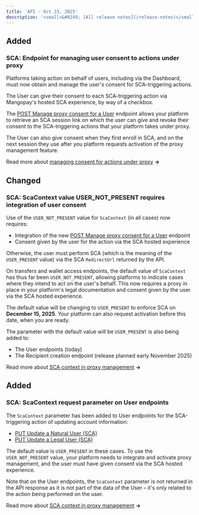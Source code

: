 ```yaml
---
title: 'API - Oct 23, 2025'  
description: '<small>&#8249; [All release notes](/release-notes)</small>'
---
```


## <div class="pill pill-green">Added</div>
### SCA: Endpoint for managing user consent to actions under proxy

Platforms taking action on behalf of users, including via the Dashboard, must now obtain and manage the user's consent for SCA-triggering actions. 

The User can give their consent to each SCA-triggering action via Mangopay's hosted SCA experience, by way of a checkbox.

The [POST Manage proxy consent for a User](/api-reference/users/manage-proxy-consent) endpoint allows your platform to retrieve an SCA session link on which the user can give and revoke their consent to the SCA-triggering actions that your platform takes under proxy.

The User can also give consent when they first enroll in SCA, and on the next session they use after you platform requests activation of the proxy management feature.

Read more about [managing consent for actions under proxy](/guides/sca/proxy-management) **&rarr;**

## <div class="pill pill-orange">Changed</div>
### SCA: ScaContext value USER_NOT_PRESENT requires integration of user consent

Use of the `USER_NOT_PRESENT` value for `ScaContext` (in all cases) now requires: 
- Integration of the new [POST Manage proxy consent for a User](/api-reference/users/manage-proxy-consent) endpoint
- Consent given by the user for the action via the SCA hosted experience

Otherwise, the user must perform SCA (which is the meaning of the `USER_PRESENT` value) via the SCA `RedirectUrl` returned by the API.

On transfers and wallet access endpoints, the default value of `ScaContext` has thus far been `USER_NOT_PRESENT`, allowing platforms to indicate cases where they intend to act on the user's behalf. This now requires a proxy in place in your platform's legal documentation and consent given by the user via the SCA hosted experience.

The default value will be changing to `USER_PRESENT` to enforce SCA on **December 15, 2025**. Your platform can also request activation before this date, when you are ready. 

The parameter with the default value will be `USER_PRESENT` is also being added to:
- The User endpoints (today) 
- The Recipient creation endpoint (release planned early November 2025)

Read more about [SCA context in proxy management](/guides/sca/proxy-management#sca-context) **&rarr;**

## <div class="pill pill-green">Added</div>
### SCA: ScaContext request parameter on User endpoints
The `ScaContext` parameter has been added to User endpoints for the SCA-triggering action of updating account information: 
- [PUT Update a Natural User (SCA)](/api-reference/users/update-natural-user-sca)
- [PUT Update a Legal User (SCA)](/api-reference/users/update-legal-user-sca)

The default value is `USER_PRESENT` in these cases. To use the `USER_NOT_PRESENT` value, your platform needs to integrate and activate proxy management, and the user must have given consent via the SCA hosted experience.

Note that on the User endpoints, the `ScaContext` parameter is not returned in the API response as it is not part of the data of the User – it's only related to the action being performed on the user. 

Read more about [SCA context in proxy management](/guides/sca/proxy-management#sca-context) **&rarr;**